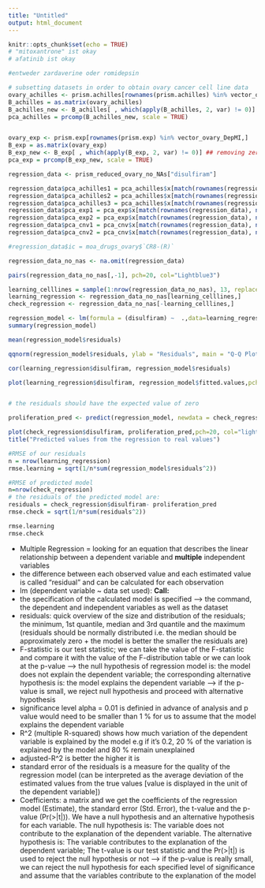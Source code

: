 ```yaml
---
title: "Untitled"
output: html_document
---
```


```r
knitr::opts_chunk$set(echo = TRUE)
# "mitoxantrone" ist okay
# afatinib ist okay 

#entweder zardaverine oder romidepsin

```

```r
# subsetting datasets in order to obtain ovary cancer cell line data 
ovary_achilles <- prism.achilles[rownames(prism.achilles) %in% vector_ovary_DepMI,]
B_achilles = as.matrix(ovary_achilles)
B_achilles_new <- B_achilles[ , which(apply(B_achilles, 2, var) != 0)] ## removing zero variance values
pca_achilles = prcomp(B_achilles_new, scale = TRUE)


ovary_exp <- prism.exp[rownames(prism.exp) %in% vector_ovary_DepMI,]
B_exp = as.matrix(ovary_exp)
B_exp_new <- B_exp[ , which(apply(B_exp, 2, var) != 0)] ## removing zero variance values
pca_exp = prcomp(B_exp_new, scale = TRUE)
```





```r



regression_data <- prism_reduced_ovary_no_NAs["disulfiram"]

regression_data$pca_achilles1 = pca_achilles$x[match(rownames(regression_data), names(pca_achilles$x[,1])),1]
regression_data$pca_achilles2 = pca_achilles$x[match(rownames(regression_data), names(pca_achilles$x[,2])),2]
regression_data$pca_achilles3 = pca_achilles$x[match(rownames(regression_data), names(pca_achilles$x[,3])),3]
regression_data$pca_exp1 = pca_exp$x[match(rownames(regression_data), names(pca_exp$x[,1])),1]
regression_data$pca_exp2 = pca_exp$x[match(rownames(regression_data), names(pca_exp$x[,2])),2]
regression_data$pca_cnv1 = pca_cnv$x[match(rownames(regression_data), names(pca_cnv$x[,1])),1]
regression_data$pca_cnv2 = pca_cnv$x[match(rownames(regression_data), names(pca_cnv$x[,2])),2]

#regression_data$ic = moa_drugs_ovary$`CR8-(R)`

regression_data_no_nas <- na.omit(regression_data)

pairs(regression_data_no_nas[,-1], pch=20, col="Lightblue3")

```


```r
learning_celllines = sample(1:nrow(regression_data_no_nas), 13, replace = F)
learning_regression <- regression_data_no_nas[learning_celllines,]
check_regression <- regression_data_no_nas[-learning_celllines,]
```


```r
regression_model <- lm(formula = (disulfiram) ~  .,data=learning_regression)
summary(regression_model)
```


```r
mean(regression_model$residuals)

qqnorm(regression_model$residuals, ylab = "Residuals", main = "Q-Q Plot residuals" );qqline(regression_model$residuals)
```

```r


cor(learning_regression$disulfiram, regression_model$residuals)

plot(learning_regression$disulfiram, regression_model$fitted.values,pch=20, col="light blue", xlab = "Control", ylab = "Residuals");abline(0,1,col="red")


# the residuals should have the expected value of zero 
```


```r
proliferation_pred <- predict(regression_model, newdata = check_regression)

plot(check_regression$disulfiram, proliferation_pred,pch=20, col="lightblue3", xlab = "Real values", ylab = "Predicted values");abline(0,1,col="red" )
title("Predicted values from the regression to real values")
```


```r
#RMSE of our residuals
n = nrow(learning_regression)
rmse.learning = sqrt(1/n*sum(regression_model$residuals^2))

#RMSE of predicted model
n=nrow(check_regression)
# the residuals of the predicted model are: 
residuals = check_regression$disulfiram- proliferation_pred
rmse.check = sqrt(1/n*sum(residuals^2))

rmse.learning
rmse.check
```

- Multiple Regression = looking for an equation that describes the linear relationship between a dependent variable and **multiple** independent variables 
- the difference between each observed value and each estimated value is called "residual" and can be calculated for each observation 
- lm (dependent variable ~ data set used):
**Call:**
- the specification of the calculated model is specified --> the command, the dependent and independent variables as well as the dataset 
- residuals: quick overview of the size and distribution of the residuals; the minimum, 1st quantile, median and 3rd quantile and the maximum (residuals should be normally distributed i.e. the median should be approximately zero + the model is better the smaller the residuals are)
- F-statistic is our test statistic; we can take the value of the F-statistic and compare it with the value of the F-distribution table or we can look at the p-value
--> the null hypothesis of regression model is: the model does not explain the dependent variable; the corresponding alternative hypothesis is: the model explains the dependent variable
--> if the p-value is small, we reject null hypothesis and proceed with alternative hypothesis 
- significance level alpha = 0.01 is definied in advance of analysis and p value would need to be smaller than 1 % for us to assume that the model explains the dependent variable
- R^2 (multiple R-squared) shows how much variation of the dependent variable is explained by the model e.g if it's 0.2, 20 % of the variation is explained by the model and 80 % remain unexplained
- adjusted-R^2 is better the higher it is 
- standard error of the residuals is a measure for the quality of the regression model (can be interpreted as the average deviation of the estimated values from the true values [value is displayed in the unit of the dependent variable])
- Coefficients: a matrix and we get the coefficients of the regression model (Estimate), the standard error (Std. Error), the t-value and the p-value (Pr(>|t|)). We have a null hypothesis and an alternative hypothesis for each variable. The null hypothesis is: The variable does not contribute to the explanation of the dependent variable. The alternative hypothesis is: The variable contributes to the explanation of the dependent variable; The t-value is our test statistic and the Pr(>|t|) is used to reject the null hypothesis or not
--> if the p-value is really small, we can reject the null hypothesis for each specified level of significance and assume that the variables contribute to the explanation of the model 





